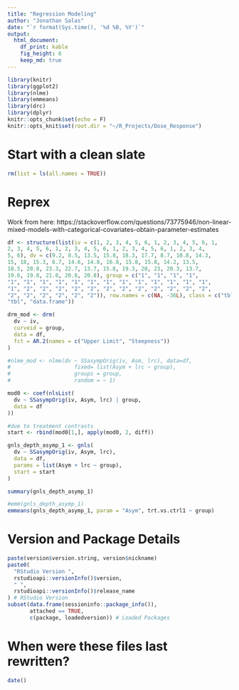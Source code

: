 ```yaml
---
title: "Regression Modeling" 
author: "Jonathan Salas"
date: "`r format(Sys.time(), '%d %B, %Y')`"
output: 
  html_document: 
    df_print: kable
    fig_height: 6
    keep_md: true
---
```


```r
library(knitr)
library(ggplot2)
library(nlme)
library(emmeans)
library(drc)
library(dplyr)
knitr::opts_chunk$set(echo = F)
knitr::opts_knit$set(root.dir = "~/R_Projects/Dose_Response")
```

# Start with a clean slate

```r
rm(list = ls(all.names = TRUE))
```

# Reprex

Work from here: https://stackoverflow.com/questions/73775946/non-linear-mixed-models-with-categorical-covariates-obtain-parameter-estimates

```r
df <- structure(list(iv = c(1, 2, 3, 4, 5, 6, 1, 2, 3, 4, 5, 6, 1, 
2, 3, 4, 5, 6, 1, 2, 3, 4, 5, 6, 1, 2, 3, 4, 5, 6, 1, 2, 3, 4, 
5, 6), dv = c(9.2, 8.5, 13.5, 15.8, 18.3, 17.7, 8.7, 10.8, 14.3, 
15, 18, 15.3, 8.7, 14.6, 14.8, 16.8, 15.8, 15.8, 14.2, 13.5, 
18.5, 20.8, 23.3, 22.7, 13.7, 15.8, 19.3, 20, 23, 20.3, 13.7, 
19.6, 19.8, 21.8, 20.8, 20.8), group = c("1", "1", "1", "1", 
"1", "1", "1", "1", "1", "1", "1", "1", "1", "1", "1", "1", "1", 
"1", "2", "2", "2", "2", "2", "2", "2", "2", "2", "2", "2", "2", 
"2", "2", "2", "2", "2", "2")), row.names = c(NA, -36L), class = c("tbl_df", 
"tbl", "data.frame"))
```

```r
drm_mod <- drm(
  dv ~ iv,
  curveid = group,
  data = df,
  fct = AR.2(names = c("Upper Limit", "Steepness"))
)
```

```r
#nlme_mod <- nlme(dv ~ SSasympOrig(iv, Asm, lrc), data=df, 
#                    fixed= list(Asym + lrc ~ group),
#                    groups = group,
#                    random = ~ 1)
```

```r
mod0 <- coef(nlsList(
  dv ~ SSasympOrig(iv, Asym, lrc) | group,
  data = df
))

#due to treatment contrasts
start <- rbind(mod0[1,], apply(mod0, 2, diff))

gnls_depth_asymp_1 <- gnls(
  dv ~ SSasympOrig(iv, Asym, lrc),
  data = df,
  params = list(Asym + lrc ~ group),
  start = start
)
```

```r
summary(gnls_depth_asymp_1)
```

```r
#emm(gnls_depth_asymp_1)
emmeans(gnls_depth_asymp_1, param = "Asym", trt.vs.ctrl1 ~ group)
```


# Version and Package Details

```r
paste(version$version.string, version$nickname)
paste0(
  "RStudio Version ",
  rstudioapi::versionInfo()$version,
  " ",
  rstudioapi::versionInfo()$release_name
) # RStudio Version
subset(data.frame(sessioninfo::package_info()),
       attached == TRUE,
       c(package, loadedversion)) # Loaded Packages
```

# When were these files last rewritten?

```r
date()
```